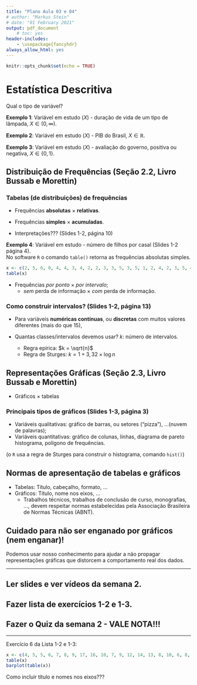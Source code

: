 ```yaml
---
title: "Plano Aula 03 e 04"
# author: "Markus Stein"
# date: "01 February 2021"
output: pdf_document
    # toc: yes
header-includes:
    - \usepackage{fancyhdr}
always_allow_html: yes
---
```

\addtolength{\headheight}{1.0cm}
\pagestyle{fancyplain} 
\lhead{\includegraphics[height=1.5cm]{logoIME.png}}
\rhead{\includegraphics[height=1.5cm]{logoEAD.png}}
\chead{UNIVERSIDADE FEDERAL DO RIO GRANDE DO SUL \\
INSTITUTO DE MATEMÁTICA E ESTATÍSTICA \\
DEPARTAMENTO DE ESTATÍSTICA \\
\vspace{0.3cm}
MAT02219 - Probabilidade e Estatística - 2022/1
}
\renewcommand{\headrulewidth}{0pt} 


```r
knitr::opts_chunk$set(echo = TRUE)
```

# Estatística Descritiva
Qual o tipo de variável?  

**Exemplo 1**: Variável em estudo ($X$) - duração de vida de um tipo de lâmpada, $X \in (0, \infty)$.
<!-- , $X \sim Normal(\mu, \sigma^2)$. $E(X) = \mu$. -->

**Exemplo 2**: Variável em estudo ($X$) - PIB do Brasil, $X \in \mathbb{R}$.
<!-- , $X \sim Normal(\mu, \sigma^2)$. $E(X) = \mu$. -->

**Exemplo 3**: Variável em estudo ($X$) - avaliação do governo, positiva ou negativa, $X \in \{0, 1\}$.
<!-- , $X \sim Bernoulli(\pi)$. $E(X) = \pi$. -->

<!-- **Exemplo 4**: $Y$ (consumo) e $X$ (renda), ... -->
<!-- $E(Y) = \alpha + \beta X$. -->

<!-- \vspace{0.5cm} -->

## Distribuição de Frequências (Seção 2.2, Livro Bussab e Morettin)

### Tabelas (de distribuições) de frequências

* Frequências **absolutas** $\times$ **relativas**.

* Frequências **simples** $\times$ **acumuladas**.

* Interpretações??? (Slides 1-2, página 10)

\vspace{0.5cm}

**Exemplo 4**: Variável em estudo - número de filhos por casal (Slides 1-2 página 4).  
No software `R` o comando `table()` retorna as frequências absolutas simples.  

```r
x <- c(2, 5, 6, 0, 4, 4, 3, 4, 2, 2, 3, 3, 5, 3, 5, 1, 2, 4, 2, 3, 5, 4, 3, 3, 2, 3, 0, 4, 4, 3, 4, 0, 2, 0, 2, 3, 3, 1, 2, 4, 2, 2, 4, 4, 2, 2, 2, 3, 3, 3, 2, 2, 3, 1, 2, 0, 1, 3, 1, 2, 2, 2, 0, 3, 3, 4, 2, 2, 1, 3, 3, 1, 2, 3, 1, 1, 3, 2, 2, 0, 3, 2, 1, 3, 0, 3, 2, 2, 1, 2, 2, 2, 3, 2, 2, 1, 2, 2, 3, 0, 1, 0, 3, 2, 2, 1, 0, 2, 0, 2, 1, 4, 0, 3, 3, 3, 3, 3, 3, 0, 4, 3, 1, 2, 3, 2, 0, 2, 5, 3, 1, 0, 0, 2, 1, 3, 3, 2, 2, 0, 2, 2, 2, 3, 2, 3, 3, 1, 1, 3, 1, 2, 2, 0, 2, 4, 2, 2, 2, 3, 1, 2, 3, 2, 0, 3, 2, 1, 2, 3, 3, 1, 0, 4, 1, 2, 1, 3, 4, 4, 0, 0, 1, 1, 3, 4, 1, 2, 1, 4, 6, 0, 0, 3, 1, 2, 4, 0, 2, 2, 1, 5, 2, 0, 1, 3, 0, 1, 1, 0, 3, 2, 2, 2, 0, 3, 2, 2, 4, 5, 2, 0, 1, 0, 2, 3, 3, 0, 2, 2, 1, 3, 3, 1, 2, 2, 0, 1, 2, 1, 1, 1, 3, 2, 2, 2, 2, 2, 5, 0, 2, 2, 3, 1, 0, 2, 2, 2, 1, 3, 2, 0, 1, 4, 1, 4, 2, 3, 2, 3, 3, 3, 1, 2, 2, 1, 2, 4, 0, 4, 2, 2, 1, 1, 2, 2, 2, 0, 1, 1, 1, 1, 1, 2, 2, 2, 3, 3, 3, 0, 0, 3, 0, 0, 3, 2, 3, 0, 0, 3, 3, 4, 0, 4, 2, 2, 4, 3, 4, 2, 1, 1, 2, 0, 0, 0, 4, 3, 3, 2, 0, 0, 2, 1, 3, 2, 2, 3, 0, 0, 3, 3, 0, 3, 0, 1, 2, 2, 1, 3)
table(x)
```

\vspace{0.5cm}

* Frequências *por ponto* $\times$ *por intervalo*;
    + *sem* perda de informação $\times$ *com* perda de informação.

### Como construir intervalos? (Slides 1-2, página 13)
    
* Para variáveis **numéricas contínuas**, ou **discretas** com muitos valores diferentes (mais do que 15),

* Quantas classes/intervalos devemos usar? $k$: número de intervalos.
    + Regra epírica: $k = \sqrt{n}$
    + Regra de Sturges: $k = 1 + 3,32 \times \log n$


## Representações Gráficas (Seção 2.3, Livro Bussab e Morettin)
* Gráficos $\times$ tabelas

### Principais tipos de gráficos (Slides 1-3, página 3)
* Variáveis qualitativas: gráfico de barras, ou setores ("pizza"), ...(nuvem de palavras);
* Variáveis quantitativas: gráfico de colunas, linhas, diagrama de pareto histograma, polígono de frequências.

 (o `R` usa a regra de Sturges para construir o histograma, comando `hist()`)


## Normas de apresentação de tabelas e gráficos
* Tabelas: Título, cabeçalho, formato, ...
* Gráficos: Título, nome nos eixos, ...
    + Trabalhos técnicos, trabalhos de conclusão de curso, monografias, ..., devem respeitar normas estabelecidas pela Associação Brasileira de Normas Técnicas (ABNT).



## Cuidado para não ser enganado por gráficos (nem enganar)!
Podemos usar nosso conhecimento para ajudar a não propagar representações gráficas que distorcem a comportamento real dos dados.


\vspace{0.5cm}


***
## Ler slides e ver vídeos da semana 2.
## Fazer lista de exercícios 1-2 e 1-3.
## Fazer o Quiz da semana 2 - VALE NOTA!!!
***

<!-- Definição **A.A.S**: Seja $X_1, X_2, \ldots, X_n$ uma a.a.s. de tamanho $n$ de $X \sim f(x; \theta)$, então $X_1 \sim f(x; \theta)$, ..., $X_n \sim f(x; \theta)$ e $X_i$ e $X_j$ são independentes para todo $i \neq j$. -->

\vspace{0.5cm}

Exercício 6 da Lista 1-2 e 1-3:
```r
x <- c(4, 5, 5, 6, 7, 8, 9, 17, 16, 10, 7, 9, 12, 14, 13, 8, 10, 6, 8, 15, 13, 17, 9, 5, 8, 4, 15, 17, 8, 11, 8, 10, 12, 13, 11, 8, 7, 6, 5, 16, 15, 9, 8, 9, 14, 13, 7, 8, 5, 8)
table(x)
barplot(table(x))
```

Como incluir título e nomes nos eixos???
